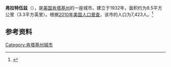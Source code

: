 {{Infobox City 
|chinese_name = 弗拉特伍兹
|official_name = Flatwoods
|image_flag = 
|image_seal = 
|image_skyline = 
|image_map = KYMap-doton-Flatwoods.PNG
|map_caption =
|subdivision_type = [[國家|國家]]
|subdivision_name = {{USA}}
|leader_title = 
|leader_name = 
|subdivision_type1 = [[美國行政區劃|州]]
|subdivision_name1 = [[肯塔基州|肯塔基州]]
|subdivision_type2 = [[肯塔基州行政区划|县]]
|subdivision_name2 = Greenup
|found_title            = 正式立市
|found_date             = 1932年
|area_total = 8.5
|area_land = 
|area_water = 
|population_as_of = 2010
|population_total = 7,423
|population_density = 
|timezone = 
|utc_offset = 
|timezone_DST = 
|utc_offset_DST = 
}}

'''弗拉特伍兹'''（{{lang-en|'''Flatwoods'''}}），是[[美国|美国]][[肯塔基州|肯塔基州]]的一座城市。建立于1932年，面积约为8.5平方公里（3.3平方英里）。根据[[2010年美国人口普查|2010年美国人口普查]]，该市的人口为7,423人。<ref name=census>{{cite web |url = http://www.census.gov/prod/www/abs/decennial/ |title = Census of Population and Housing |publisher = U.S. Census Bureau |accessdate = November 18, 2011 |archive-url = https://web.archive.org/web/20060208103743/http://www.census.gov/prod/www/abs/decennial/ |archive-date = 2006-02-08 |dead-url = yes }}</ref>

== 参考资料 ==
{{reflist}}

[[Category:肯塔基州城市|Category:肯塔基州城市]]


{{Kentucky-stub}}